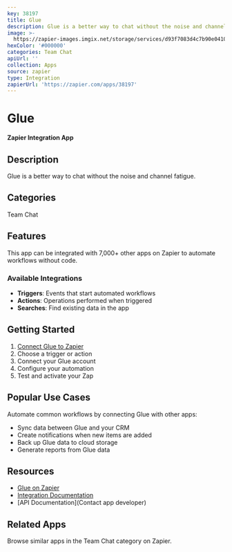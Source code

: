 ```yaml
---
key: 38197
title: Glue
description: Glue is a better way to chat without the noise and channel fatigue.
image: >-
  https://zapier-images.imgix.net/storage/services/d93f7083d4c7b90e0410f5d5e3999c6d.png?auto=format%2Ccompress&ixlib=python-3.0.0&q=50
hexColor: '#000000'
categories: Team Chat
apiUrl: ''
collection: Apps
source: zapier
type: Integration
zapierUrl: 'https://zapier.com/apps/38197'
---
```

# Glue

**Zapier Integration App**

## Description

Glue is a better way to chat without the noise and channel fatigue.

## Categories

Team Chat

## Features

This app can be integrated with 7,000+ other apps on Zapier to automate workflows without code.

### Available Integrations

- **Triggers**: Events that start automated workflows
- **Actions**: Operations performed when triggered
- **Searches**: Find existing data in the app

## Getting Started

1. [Connect Glue to Zapier](https://zapier.com/apps/38197)
2. Choose a trigger or action
3. Connect your Glue account
4. Configure your automation
5. Test and activate your Zap

## Popular Use Cases

Automate common workflows by connecting Glue with other apps:

- Sync data between Glue and your CRM
- Create notifications when new items are added
- Back up Glue data to cloud storage
- Generate reports from Glue data

## Resources

- [Glue on Zapier](https://zapier.com/apps/38197)
- [Integration Documentation](https://zapier.com/apps/38197/integrations)
- [API Documentation](Contact app developer)

## Related Apps

Browse similar apps in the Team Chat category on Zapier.
